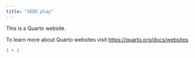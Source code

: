 ```yaml
---
title: "SEED_play"
---
```


This is a Quarto website.

To learn more about Quarto websites visit <https://quarto.org/docs/websites>.

```r
1 + 1
```
